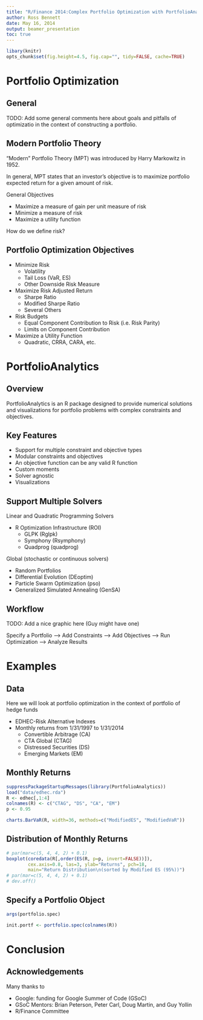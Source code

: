 ```yaml
---
title: "R/Finance 2014:Complex Portfolio Optimization with PortfolioAnalytics"
author: Ross Bennett
date: May 16, 2014
output: beamer_presentation
toc: true
---
```


```r
libary(knitr)
opts_chunk$set(fig.height=4.5, fig.cap="", tidy=FALSE, cache=TRUE)
```


# Portfolio Optimization

## General
TODO: Add some general comments here about goals and pitfalls of optimizatio in the context of constructing a portfolio.

## Modern Portfolio Theory
"Modern" Portfolio Theory (MPT) was introduced by Harry Markowitz in 1952.

In general, MPT states that an investor's objective is to maximize portfolio expected return for a given amount of risk.

General Objectives

* Maximize a measure of gain per unit measure of risk
* Minimize a measure of risk
* Maximize a utility function

How do we define risk?

## Portfolio Optimization Objectives
* Minimize Risk
    * Volatility
    * Tail Loss (VaR, ES)
    * Other Downside Risk Measure
* Maximize Risk Adjusted Return
    * Sharpe Ratio
    * Modified Sharpe Ratio
    * Several Others
* Risk Budgets
    * Equal Component Contribution to Risk (i.e. Risk Parity)
    * Limits on Component Contribution
* Maximize a Utility Function
    * Quadratic, CRRA, CARA, etc.

# PortfolioAnalytics

## Overview

PortfolioAnalytics is an R package designed to provide numerical solutions and visualizations for portfolio problems with complex constraints and objectives.

## Key Features

* Support for multiple constraint and objective types
* Modular constraints and objectives
* An objective function can be any valid R function
* Custom moments
* Solver agnostic
* Visualizations

<!---
The key points to make here are:
- Flexibility
  - The multiple types and modularity of constraints and objectives allows us to add, remove, combine, etc. multiple constraint and objective types very easily.
  - Define an objective as any valid R function
  - Define a function to compute the moments (sample, robust, shrinkage, factor model, GARCH model, etc.)
- PortfolioAnalytics comes "pre-built" with several constraint types.
-->


## Support Multiple Solvers

Linear and Quadratic Programming Solvers

* R Optimization Infrastructure (ROI)
    * GLPK (Rglpk)
    * Symphony (Rsymphony)
    * Quadprog (quadprog)

Global (stochastic or continuous solvers)

* Random Portfolios
* Differential Evolution (DEoptim)
* Particle Swarm Optimization (pso)
* Generalized Simulated Annealing (GenSA)

## Workflow
TODO: Add a nice graphic here (Guy might have one)

Specify a Portfolio --> Add Constraints --> Add Objectives --> Run Optimization --> Analyze Results

# Examples

## Data
Here we will look at portfolio optimization in the context of portfolio of hedge funds

* EDHEC-Risk Alternative Indexes
* Monthly returns from 1/31/1997 to 1/31/2014
    * Convertible Arbitrage (CA)
    * CTA Global (CTAG)
    * Distressed Securities (DS)
    * Emerging Markets (EM)


## Monthly Returns
```r
suppressPackageStartupMessages(library(PortfolioAnalytics))
load("data/edhec.rda")
R <- edhec[,1:4]
colnames(R) <- c("CTAG", "DS", "CA", "EM")
p <- 0.95
```

```r
charts.BarVaR(R, width=36, methods=c("ModifiedES", "ModifiedVaR"))
```

## Distribution of Monthly Returns
```r
# par(mar=c(5, 4, 4, 2) + 0.1)
boxplot(coredata(R[,order(ES(R, p=p, invert=FALSE))]),
        cex.axis=0.8, las=3, ylab="Returns", pch=18,
        main="Return Distribution\n(sorted by Modified ES (95%))")
# par(mar=c(5, 4, 4, 2) + 0.1)
# dev.off()
```

## Specify a Portfolio Object
```r
args(portfolio.spec)
```

```r
init.portf <- portfolio.spec(colnames(R))
```


# Conclusion

## Acknowledgements
Many thanks to

* Google: funding for Google Summer of Code (GSoC)
* GSoC Mentors: Brian Peterson, Peter Carl, Doug Martin, and Guy Yollin
* R/Finance Committee

<!---
- One of the best things about GSoC is the opportunity to work and interact with the mentors.
- Thank the GSoC mentors for offering help and guidance during the GSoC project and after as I continued to work on the PortfolioAnalytics package.
- R/Finance Committee for the conference and the opportunity to talk about PortfolioAnalytics.
- Google for funding the Google Summer of Code for PortfolioAnalytics and many other proposals for R
-->




